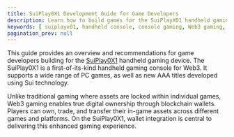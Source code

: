 ```yaml
---
title: SuiPlay0X1 Development Guide for Game Developers
description: Learn how to build games for the SuiPlayX01 handheld gaming device.
keywords: [ suiplayx01, handheld console, console gaming, Web3 gaming, gamefi ]
pagination_prev: null
---
```


This guide provides an overview and recommendations for game developers building for the [SuiPlay0X1](https://www.suiplay0x1.com/) handheld gaming device. The SuiPlay0X1 is a first-of-its-kind handheld gaming console for Web3. It supports a wide range of PC games, as well as new AAA titles developed using Sui technology. 

Unlike traditional gaming where assets are locked within individual games, Web3 gaming enables true digital ownership through blockchain wallets. Players can own, trade, and transfer their in-game assets across different games and platforms. On the SuiPlay0X1, wallet integration is central to delivering this enhanced gaming experience.

<ImportContent source="suiplay.mdx" mode="snippet" />

<Cards>
<Card title="Integration" href="/guides/suiplay0x1/integration">
</Card>
<Card title="Migration Strategies" href="/guides/suiplay0x1/migration-strategies">
</Card>
<Card title="Wallet Integration" href="/guides/suiplay0x1/wallet-integration">
</Card>
<Card title="Best Practices" href="/guides/suiplay0x1/best-practices">
</Card>
</Cards>